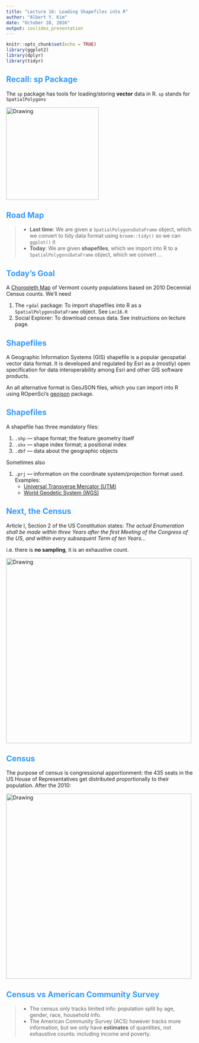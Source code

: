 ```yaml
---
title: "Lecture 16: Loading Shapefiles into R"
author: "Albert Y. Kim"
date: "October 28, 2016"
output: ioslides_presentation
---
```


<style>
h2 { 
 color: #3399ff;		
}
h3 { 
 color: #3399ff;		
}
slides > slide.backdrop {
  background: white;
}
</style>

```r
knitr::opts_chunk$set(echo = TRUE)
library(ggplot2)
library(dplyr)
library(tidyr)
```





## Recall: sp Package

The `sp` package has tools for loading/storing **vector** data in R. `sp` stands for `SpatialPolygons`

<img src="sp.jpg" alt="Drawing" style="width: 250px;"/>





## Road Map

> * **Last time**: We are given a `SpatialPolygonsDataFrame` object, which we convert to tidy data format using `broom::tidy()` so we can `ggplot()` it
> * **Today**: We are given **shapefiles**, which we import into R to a `SpatialPolygonsDataFrame` object, which we convert ...





## Today's Goal

A [Choropleth Map](https://en.wikipedia.org/wiki/Choropleth_map) of Vermont county populations based on 2010 Decennial Census counts. We'll need

1. The `rgdal` package: To import shapefiles into R as a `SpatialPolygonsDataFrame` object. See `Lec16.R`
1. Social Explorer: To download census data. See instructions on lecture page.





## Shapefiles

A Geographic Information Systems (GIS) shapefile is a popular geospatial vector data format. It is developed and regulated by Esri as a (mostly) open specification for data interoperability among Esri and other GIS software products.

An all alternative format is GeoJSON files, which you can import into R using ROpenSci's [geojson](https://github.com/ropensci/geojson) package.





## Shapefiles

A shapefile has three mandatory files:

1. `.shp` — shape format; the feature geometry itself
1. `.shx` — shape index format; a positional index
1. `.dbf` — data about the geographic objects

Sometimes also

1. `.prj` — information on the coordinate system/projection format used. Examples:
    + [Universal Transverse Mercator (UTM)](https://en.wikipedia.org/wiki/Universal_Transverse_Mercator_coordinate_system)
    + [World Geodetic System (WGS)](https://en.wikipedia.org/wiki/World_Geodetic_System)





## Next, the Census

Article I, Section 2 of the US Constitution states:  *The actual Enumeration shall be made within three Years after the first Meeting of the Congress of the US, and within every subsequent Term of ten Years...*

i.e. there is **no sampling**, it is an exhaustive count.

<img src="wethepeople.jpg" alt="Drawing" style="width: 500px;"/>





## Census

The purpose of census is congressional apportionment: the 435 seats in the US House of Representatives get distributed proportionally to their population. After the 2010:

<img src="apportionment.png" alt="Drawing" style="width: 500px;"/>





## Census vs American Community Survey

> * The census only tracks limited info: population split by age, gender, race,
household info.
> * The American Community Survey (ACS) however tracks more information, but we only have
**estimates** of quantities, not exhaustive counts: including income and poverty.






